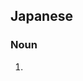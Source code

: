 ==Japanese==
{{ja-kanjitab|くび|き|yomi=k}}

===Noun===
{{ja-noun|くびき}}

# {{alternative form of|軛|lang=ja}}